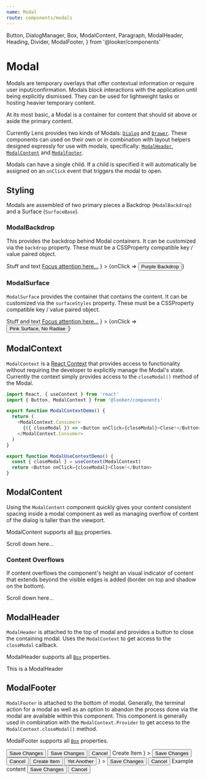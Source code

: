 ```yaml
---
name: Modal
route: components/modals
---
```


  Button,
  DialogManager,
  Box,
  ModalContent,
  Paragraph,
  ModalHeader,
  Heading,
  Divider,
  ModalFooter,
} from '@looker/components'

# Modal

Modals are temporary overlays that offer contextual information or require user input/confirmation. Modals block interactions with the application until being explicitly dismissed. They can be used for lightweight tasks or hosting heavier temporary content.

At its most basic, a Modal is a container for content that should sit above or aside the primary content.

Currently Lens provides two kinds of Modals: [`Dialog`](/src-documentation-components-dialog) and [`Drawer`](/src-documentation-components-drawer). These components can used on their own or in combination with layout helpers designed expressly for use with modals, specifically: [`ModalHeader`](/#!/ModalHeader), [`ModalContent`](/#!/ModalContent) and [`ModalFooter`](/#!/ModalFooter).

Modals can have a single child. If a child is specified it will automatically be assigned on an `onClick` event that triggers the modal to open.

## Styling

Modals are assembled of two primary pieces a Backdrop (`ModalBackdrop`) and a Surface (`SurfaceBase`).

### ModalBackdrop

This provides the backdrop behind Modal containers. It can be customized via the `backdrop` property. These must be a CSSProperty compatible key / value paired object.

<Playground>
  <DialogManager
    backdrop={{ background: 'purple', opacity: 1 }}
    content={
      <React.Fragment>
        Stuff and text <a href="#">Focus attention here...</a>
      </React.Fragment>
    }
  >
    {onClick => <Button onClick={onClick}>Purple Backdrop</Button>}
  </DialogManager>
</Playground>

### ModalSurface

`ModalSurface` provides the container that contains the content. It can be customized via the `surfaceStyles` property. These must be a CSSProperty compatible key / value paired object.

<Playground>
  <DialogManager
    surfaceStyles={{ background: 'pink', borderRadius: 0, padding: '3rem' }}
    content={
      <React.Fragment>
        Stuff and text <a href="#">Focus attention here...</a>
      </React.Fragment>
    }
  >
    {onClick => <Button onClick={onClick}>Pink Surface, No Radiae</Button>}
  </DialogManager>
</Playground>

## ModalContext

`ModalContext` is a [React Context](https://reactjs.org/docs/context.html) that provides access to functionality without requiring the developer to explicitly manage the Modal's state. Currently the context simply provides access to the `closeModal()` method of the Modal.

```js
import React, { useContext } from 'react'
import { Button, ModalContext } from '@looker/components'

export function ModalContextDemo() {
  return (
    <ModalContext.Consumer>
      {({ closeModal }) => <Button onClick={closeModal}>Close!</Button>}
    </ModalContext.Consumer>
  )
}

export function ModalUseContextDemo() {
  const { closeModal } = useContext(ModalContext)
  return <Button onClick={closeModal}>Close!</Button>
}
```

## ModalContent

<ComponentDetail of="ModalContent" github="Modal/ModalContent" />

Using the `ModalContent` component quickly gives your content consistent spacing inside a modal component as well as managing overflow of content of the dialog is taller than the viewport.

ModalContent supports all [`Box`](/src-documentation-components-box) properties.

<Playground>
  <Box height="10rem" display="flex" bg="white" p="large">
    <ModalContent>
      <Box height="2rem" bg="rebeccapurple" />
      <Paragraph>Scroll down here...</Paragraph>
    </ModalContent>
  </Box>
</Playground>

### Content Overflows

If content overflows the component's height an visual indicator of content that extends beyond the visible edges is added (border on top and shadow on the bottom).

<Playground>
  <Box height="10rem" display="flex" bg="white" p="large">
    <ModalContent>
      <Box height="6rem" bg="rebeccapurple" />
      <Paragraph>Scroll down here...</Paragraph>
    </ModalContent>
  </Box>
</Playground>

## ModalHeader

<ComponentDetail of="ModalHeader" github="Modal/ModalHeader" />

`ModalHeader` is attached to the top of modal and provides a button to close the containing modal. Uses the `ModalContext` to get access to the `closeModal` callback.

ModalHeader supports all [`Box`](/src-documentation-components-box) properties.

<Playground>
  <ModalHeader>
    <Heading fontWeight="semiBold">This is a ModalHeader</Heading>
  </ModalHeader>
</Playground>

## ModalFooter

<ComponentDetail of="ModalFooter" github="Modal/ModalFooter" />

`ModalFooter` is attached to the bottom of modal. Generally, the terminal action for a modal as well as an option to abandon the process done via the modal are available within this component. This component is generally used in combination with the `ModalContext.Provider` to get access to the `ModalContext.closeModal()` method.

ModalFooter supports all [`Box`](/src-documentation-components-box) properties.

<Playground>
  <React.Fragment>
    <ModalFooter>
      <Button>Save Changes</Button>
    </ModalFooter>
    <Divider />
    <ModalFooter>
      <Button>Save Changes</Button>
      <Button variant="transparent">Cancel</Button>
    </ModalFooter>
    <Divider />
    <ModalFooter
      secondary={
        <Button variant="outline" iconBefore="Plus">
          Create Item
        </Button>
      }
    >
      <Button>Save Changes</Button>
      <Button variant="transparent">Cancel</Button>
    </ModalFooter>
    <Divider />
    <ModalFooter
      secondary={
        <React.Fragment>
          <Button variant="outline" iconBefore="Plus">
            Create Item
          </Button>
          <Button variant="outline" iconBefore="Plus">
            Yet Another
          </Button>
        </React.Fragment>
      }
    >
      <Button>Save Changes</Button>
      <Button variant="transparent">Cancel</Button>
    </ModalFooter>
    <Divider />
    <ModalContent>
      <Box bg="lavender" p="medium">
        Example content
      </Box>
    </ModalContent>
    <ModalFooter>
      <Button size="xsmall">Save Changes</Button>
      <Button size="xsmall" variant="transparent">
        Cancel
      </Button>
    </ModalFooter>
  </React.Fragment>
</Playground>

